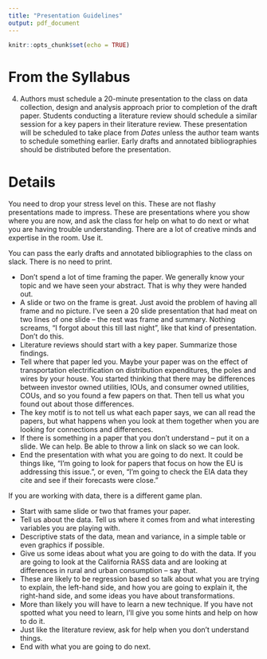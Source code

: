 ```yaml
---
title: "Presentation Guidelines"
output: pdf_document
---
```


```r
knitr::opts_chunk$set(echo = TRUE)
```

# From the Syllabus

4. Authors must schedule a 20-minute presentation to the class on data collection, design and analysis approach prior to completion of the draft paper.  Students conducting a literature review should schedule a similar session for a key papers in their literature review. These presentation will be scheduled to take place from _Dates_ unless the author team wants to schedule something earlier.  Early drafts and annotated bibliographies should be distributed before the presentation.

# Details

You need to drop your stress level on this.  These are not flashy presentations made to impress.  These are presentations where you show where you are now, and ask the class for help on what to do next or what you are having trouble understanding.  There are a lot of creative minds and expertise in the room.  Use it.

You can pass the early drafts and annotated bibliographies to the class on slack.   There is no need to print.

+ Don't spend a lot of time framing the paper.  We generally know your topic and we have seen your abstract.  That is why they were handed out.
+ A slide or two on the frame is great. Just avoid the problem of having all frame and no picture.  I've seen a 20 slide presentation that had meat on  two lines of one slide -- the rest was frame and summary.  Nothing screams, "I forgot about this till last night", like that kind of presentation. Don't do this. 
+ Literature reviews should start with a key paper.  Summarize those findings.
+ Tell where that paper led you.  Maybe your paper was on the effect of transportation electrification on distribution expenditures, the poles and wires by your house.  You started thinking that there may be differences between investor owned utilities, IOUs, and consumer owned utilities, COUs, and so you found a few papers on that.  Then tell us what you found out about those differences.
+ The key motif is to not tell us what each paper says, we can all read the papers, but what happens when you look at them together when you are looking for connections and differences.
+ If there is something in a paper that you don't understand -- put it on a slide.  We can help. Be able to throw a link on slack so we can look.
+ End the presentation with what you are going to do next.  It could be things like, "I'm going to look for papers that focus on how the EU is addressing this issue.", or even, "I'm going to check the EIA data they cite and see if their forecasts were close."


If you are working with data, there is a different game plan.

+ Start with same slide or two that frames your paper.
+ Tell us about the data.  Tell us where it comes from and what interesting variables you are playing with.
+ Descriptive stats of the data, mean and variance, in a simple table or even graphics if possible.
+ Give us some ideas about what you are going to do with the data. If you are going to look at the California RASS data and are looking at differences in rural and urban consumption -- say that.
+ These are likely to be regression based so talk about what you are trying to explain, the left-hand side, and how you are going to explain it, the right-hand side, and some ideas you have about transformations.
+ More than likely you will have to learn a new technique.  If you have not spotted what you need to learn, I'll give you some hints and help on how to do it.
+ Just like the literature review, ask for help when you don't understand things.
+ End with what you are going to do next.